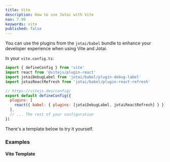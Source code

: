 ```yaml
---
title: Vite
description: How to use Jotai with Vite
nav: 7.99
keywords: vite
published: false
---
```


You can use the plugins from the `jotai/babel` bundle to enhance your developer experience when using Vite and Jotai.

In your `vite.config.ts`:

```js
import { defineConfig } from 'vite'
import react from '@vitejs/plugin-react'
import jotaiDebugLabel from 'jotai/babel/plugin-debug-label'
import jotaiReactRefresh from 'jotai/babel/plugin-react-refresh'

// https://vitejs.dev/config/
export default defineConfig({
  plugins: [
    react({ babel: { plugins: [jotaiDebugLabel, jotaiReactRefresh] } }),
  ],
  // ... The rest of your configuration
})
```

There's a template below to try it yourself.

### Examples

#### Vite Template

<Stackblitz id="vitejs-vite-xhhxve" file="vite.config.ts" />
